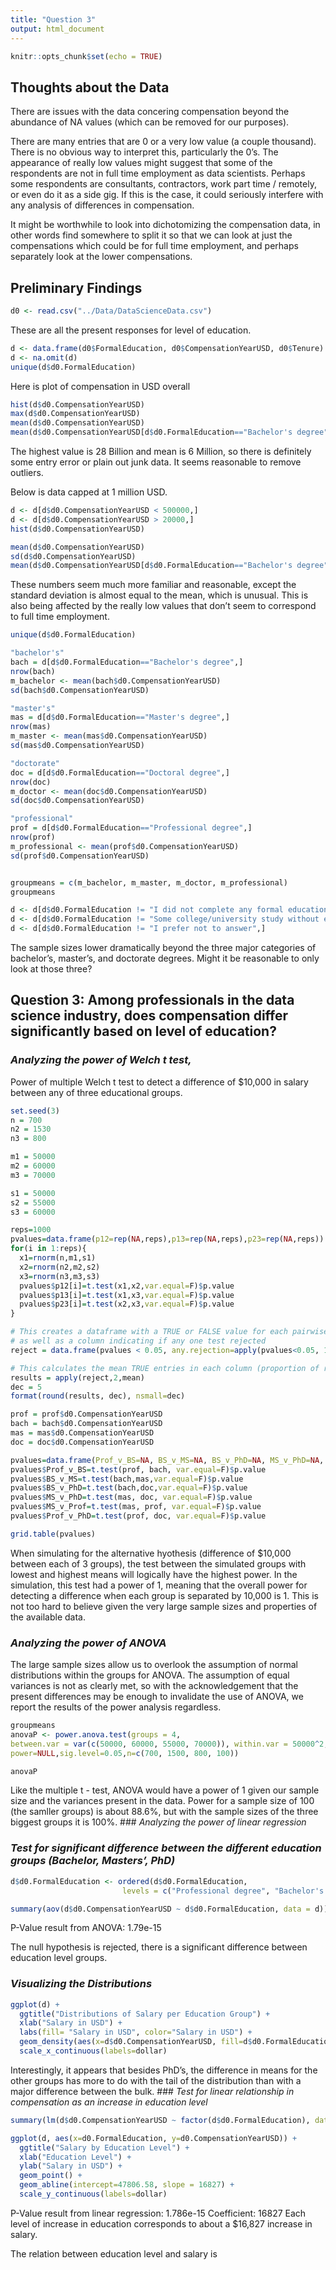 ```yaml
---
title: "Question 3"
output: html_document
---
```


```r
knitr::opts_chunk$set(echo = TRUE)
```
## Thoughts about the Data

There are issues with the data concering compensation beyond the abundance of NA values (which can be removed for our purposes).

There are many entries that are 0 or a very low value (a couple thousand). There is no obvious way to interpret this, particularly the 0's. The appearance of really low values might suggest that some of the respondents are not in full time employment as data scientists. Perhaps some respondents are consultants, contractors, work part time / remotely, or even do it as a side gig. If this is the case, it could seriously interfere with any analysis of differences in compensation.

It might be worthwhile to look into dichotomizing the compensation data, in other words find somewhere to split it so that we can look at just the compensations which could be for full time employment, and perhaps separately look at the lower compensations.

## Preliminary Findings
```r
d0 <- read.csv("../Data/DataScienceData.csv")
```
These are all the present responses for level of education.
```r
d <- data.frame(d0$FormalEducation, d0$CompensationYearUSD, d0$Tenure)
d <- na.omit(d)
unique(d$d0.FormalEducation)
```

Here is plot of compensation in USD overall
```r
hist(d$d0.CompensationYearUSD)
max(d$d0.CompensationYearUSD)
mean(d$d0.CompensationYearUSD)
mean(d$d0.CompensationYearUSD[d$d0.FormalEducation=="Bachelor's degree"])
```
The highest value is 28 Billion and mean is 6 Million, so there is definitely some entry error or plain out junk data. It seems reasonable to remove outliers.

Below is data capped at 1 million USD.
```r
d <- d[d$d0.CompensationYearUSD < 500000,]
d <- d[d$d0.CompensationYearUSD > 20000,]
hist(d$d0.CompensationYearUSD)
```

```r
mean(d$d0.CompensationYearUSD)
sd(d$d0.CompensationYearUSD)
mean(d$d0.CompensationYearUSD[d$d0.FormalEducation=="Bachelor's degree"])
```
These numbers seem much more familiar and reasonable, except the standard deviation is almost equal to the mean, which is unusual. This is also being affected by the really low values that don't seem to correspond to full time employment. 

```r
unique(d$d0.FormalEducation)

"bachelor's"
bach = d[d$d0.FormalEducation=="Bachelor's degree",]
nrow(bach)
m_bachelor <- mean(bach$d0.CompensationYearUSD)
sd(bach$d0.CompensationYearUSD)

"master's"
mas = d[d$d0.FormalEducation=="Master's degree",]
nrow(mas)
m_master <- mean(mas$d0.CompensationYearUSD)
sd(mas$d0.CompensationYearUSD)

"doctorate"
doc = d[d$d0.FormalEducation=="Doctoral degree",]
nrow(doc)
m_doctor <- mean(doc$d0.CompensationYearUSD)
sd(doc$d0.CompensationYearUSD)

"professional"
prof = d[d$d0.FormalEducation=="Professional degree",]
nrow(prof)
m_professional <- mean(prof$d0.CompensationYearUSD)
sd(prof$d0.CompensationYearUSD)


groupmeans = c(m_bachelor, m_master, m_doctor, m_professional)
groupmeans
```
```r
d <- d[d$d0.FormalEducation != "I did not complete any formal education past high school",]
d <- d[d$d0.FormalEducation != "Some college/university study without earning a bachelor's degree",]
d <- d[d$d0.FormalEducation != "I prefer not to answer",]

```
The sample sizes lower dramatically beyond the three major categories of bachelor's, master's, and doctorate degrees. Might it be reasonable to only look at those three?


## **Question 3: Among professionals in the data science industry, does compensation differ significantly based on level of education?**

### *Analyzing the power of Welch t test,*

Power of multiple Welch t test to detect a difference of $10,000 in salary between any of three educational groups.
```r
set.seed(3)
n = 700
n2 = 1530
n3 = 800

m1 = 50000
m2 = 60000
m3 = 70000

s1 = 50000
s2 = 55000
s3 = 60000

reps=1000
pvalues=data.frame(p12=rep(NA,reps),p13=rep(NA,reps),p23=rep(NA,reps))
for(i in 1:reps){
  x1=rnorm(n,m1,s1)
  x2=rnorm(n2,m2,s2)
  x3=rnorm(n3,m3,s3)
  pvalues$p12[i]=t.test(x1,x2,var.equal=F)$p.value
  pvalues$p13[i]=t.test(x1,x3,var.equal=F)$p.value
  pvalues$p23[i]=t.test(x2,x3,var.equal=F)$p.value
}

# This creates a dataframe with a TRUE or FALSE value for each pairwise test indicating if it rejected
# as well as a column indicating if any one test rejected
reject = data.frame(pvalues < 0.05, any.rejection=apply(pvalues<0.05, 1, any))

# This calculates the mean TRUE entries in each column (proportion of rejections) and shows a given number of decimal places for the results
results = apply(reject,2,mean)
dec = 5
format(round(results, dec), nsmall=dec)
```

```r
prof = prof$d0.CompensationYearUSD
bach = bach$d0.CompensationYearUSD
mas = mas$d0.CompensationYearUSD
doc = doc$d0.CompensationYearUSD
```

```r


pvalues=data.frame(Prof_v_BS=NA, BS_v_MS=NA, BS_v_PhD=NA, MS_v_PhD=NA, MS_v_Prof=NA, Prof_v_PhD=NA)
pvalues$Prof_v_BS=t.test(prof, bach, var.equal=F)$p.value
pvalues$BS_v_MS=t.test(bach,mas,var.equal=F)$p.value
pvalues$BS_v_PhD=t.test(bach,doc,var.equal=F)$p.value
pvalues$MS_v_PhD=t.test(mas, doc, var.equal=F)$p.value
pvalues$MS_v_Prof=t.test(mas, prof, var.equal=F)$p.value
pvalues$Prof_v_PhD=t.test(prof, doc, var.equal=F)$p.value

grid.table(pvalues)
```
When simulating for the alternative hyothesis (difference of $10,000 between each of 3 groups), the test between the simulated groups with lowest and highest means will logically have the highest power. In the simulation, this test had a power of 1, meaning that the overall power for detecting a difference when each group is separated by 10,000 is 1. This is not too hard to believe given the very large sample sizes and properties of the available data.

### *Analyzing the power of ANOVA*
The large sample sizes allow us to overlook the assumption of normal distributions within the groups for ANOVA. The assumption of equal variances is not as clearly met, so with the acknowledgement that the present differences may be enough to invalidate the use of ANOVA, we report the results of the power analysis regardless.
```r
groupmeans
anovaP <- power.anova.test(groups = 4, 
between.var = var(c(50000, 60000, 55000, 70000)), within.var = 50000^2, 
power=NULL,sig.level=0.05,n=c(700, 1500, 800, 100))

anovaP
```

Like the multiple t - test, ANOVA would have a power of 1 given our sample size and the variances present in the data. Power for a sample size of 100 (the samller groups) is about 88.6%, but with the sample sizes of the three biggest groups it is 100%.
### *Analyzing the power of linear regression*



### *Test for significant difference between the different education groups (Bachelor, Masters’, PhD)*
```r
d$d0.FormalEducation <- ordered(d$d0.FormalEducation,
                         levels = c("Professional degree", "Bachelor's degree", "Master's degree", "Doctoral degree"))
```
```r
summary(aov(d$d0.CompensationYearUSD ~ d$d0.FormalEducation, data = d))
```
P-Value result from ANOVA: 1.79e-15

The null hypothesis is rejected, there is a significant difference between education level groups.

### *Visualizing the Distributions*
```r
ggplot(d) +
  ggtitle("Distributions of Salary per Education Group") +
  xlab("Salary in USD") +
  labs(fill= "Salary in USD", color="Salary in USD") +
  geom_density(aes(x=d$d0.CompensationYearUSD, fill=d$d0.FormalEducation, color=d$d0.FormalEducation), alpha=0.3) +
  scale_x_continuous(labels=dollar) 
```
Interestingly, it appears that besides PhD's, the difference in means for the other groups has more to do with the tail of the distribution than with a major difference between the bulk.
### *Test for linear relationship in compensation as an increase in education level*
```r
summary(lm(d$d0.CompensationYearUSD ~ factor(d$d0.FormalEducation), data=d))
```
```r
ggplot(d, aes(x=d0.FormalEducation, y=d0.CompensationYearUSD)) + 
  ggtitle("Salary by Education Level") +
  xlab("Education Level") +
  ylab("Salary in USD") +
  geom_point() +
  geom_abline(intercept=47806.58, slope = 16827) +
  scale_y_continuous(labels=dollar)
```
P-Value result from linear regression: 1.786e-15
Coefficient: 16827
Each level of increase in education corresponds to about a $16,827 increase in salary. 

The relation between education level and salary is 
